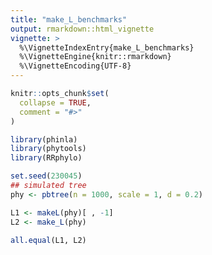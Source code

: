 ```yaml
---
title: "make_L_benchmarks"
output: rmarkdown::html_vignette
vignette: >
  %\VignetteIndexEntry{make_L_benchmarks}
  %\VignetteEngine{knitr::rmarkdown}
  %\VignetteEncoding{UTF-8}
---
```


```r
knitr::opts_chunk$set(
  collapse = TRUE,
  comment = "#>"
)
```

```r
library(phinla)
library(phytools)
library(RRphylo)

set.seed(230045)
## simulated tree
phy <- pbtree(n = 1000, scale = 1, d = 0.2)

L1 <- makeL(phy)[ , -1]
L2 <- make_L(phy)

all.equal(L1, L2)
```

